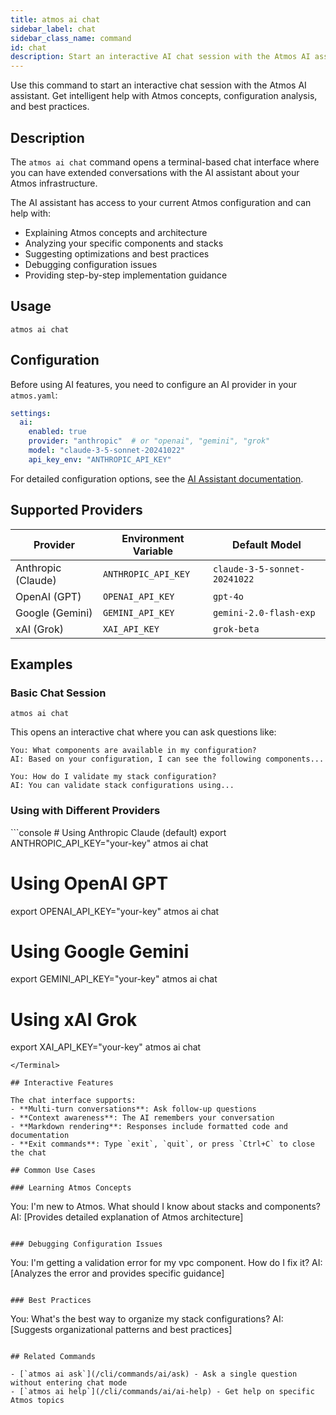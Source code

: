 ```yaml
---
title: atmos ai chat
sidebar_label: chat
sidebar_class_name: command
id: chat
description: Start an interactive AI chat session with the Atmos AI assistant
---
```


<Intro>
Use this command to start an interactive chat session with the Atmos AI assistant. Get intelligent help with Atmos concepts, configuration analysis, and best practices.
</Intro>

<Screengrab title="atmos ai chat --help" slug="atmos-ai-chat--help" />

## Description

The `atmos ai chat` command opens a terminal-based chat interface where you can have extended conversations with the AI assistant about your Atmos infrastructure.

The AI assistant has access to your current Atmos configuration and can help with:
- Explaining Atmos concepts and architecture
- Analyzing your specific components and stacks
- Suggesting optimizations and best practices
- Debugging configuration issues
- Providing step-by-step implementation guidance

## Usage

```shell
atmos ai chat
```

## Configuration

Before using AI features, you need to configure an AI provider in your `atmos.yaml`:

```yaml
settings:
  ai:
    enabled: true
    provider: "anthropic"  # or "openai", "gemini", "grok"
    model: "claude-3-5-sonnet-20241022"
    api_key_env: "ANTHROPIC_API_KEY"
```

For detailed configuration options, see the [AI Assistant documentation](/docs/ai-assistant).

## Supported Providers

| Provider | Environment Variable | Default Model |
|----------|---------------------|---------------|
| Anthropic (Claude) | `ANTHROPIC_API_KEY` | `claude-3-5-sonnet-20241022` |
| OpenAI (GPT) | `OPENAI_API_KEY` | `gpt-4o` |
| Google (Gemini) | `GEMINI_API_KEY` | `gemini-2.0-flash-exp` |
| xAI (Grok) | `XAI_API_KEY` | `grok-beta` |

## Examples

### Basic Chat Session

```shell
atmos ai chat
```

This opens an interactive chat where you can ask questions like:

```
You: What components are available in my configuration?
AI: Based on your configuration, I can see the following components...

You: How do I validate my stack configuration?
AI: You can validate stack configurations using...
```

### Using with Different Providers

<Terminal title="atmos ai chat">
```console
# Using Anthropic Claude (default)
export ANTHROPIC_API_KEY="your-key"
atmos ai chat

# Using OpenAI GPT
export OPENAI_API_KEY="your-key"
atmos ai chat

# Using Google Gemini
export GEMINI_API_KEY="your-key"
atmos ai chat

# Using xAI Grok
export XAI_API_KEY="your-key"
atmos ai chat
```
</Terminal>

## Interactive Features

The chat interface supports:
- **Multi-turn conversations**: Ask follow-up questions
- **Context awareness**: The AI remembers your conversation
- **Markdown rendering**: Responses include formatted code and documentation
- **Exit commands**: Type `exit`, `quit`, or press `Ctrl+C` to close the chat

## Common Use Cases

### Learning Atmos Concepts

```
You: I'm new to Atmos. What should I know about stacks and components?
AI: [Provides detailed explanation of Atmos architecture]
```

### Debugging Configuration Issues

```
You: I'm getting a validation error for my vpc component. How do I fix it?
AI: [Analyzes the error and provides specific guidance]
```

### Best Practices

```
You: What's the best way to organize my stack configurations?
AI: [Suggests organizational patterns and best practices]
```

## Related Commands

- [`atmos ai ask`](/cli/commands/ai/ask) - Ask a single question without entering chat mode
- [`atmos ai help`](/cli/commands/ai/ai-help) - Get help on specific Atmos topics

